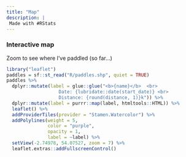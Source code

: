 ```yaml
---
title: "Map"
description: |
 Made with #RStats
---
```


### Interactive map

Zoom to see where I've paddled (so far...)

```r
library("leaflet")
paddles = sf::st_read("R/paddles.shp", quiet = TRUE)
paddles %>%
  dplyr::mutate(label = glue::glue("<b>{name}</b>  <br>
                   Date: {lubridate::date(start_date)} <br>
                   Distance: {round(distance, 1)}k")) %>%
  dplyr::mutate(label = purrr::map(label, htmltools::HTML)) %>%
  leaflet() %>%
  addProviderTiles(provider = "Stamen.Watercolor") %>%
  addPolylines(weight = 5,
               color = "purple", 
               opacity = 1, 
               label = ~label) %>%
  setView(-2.74978, 54.07527, zoom = 7) %>%
  leaflet.extras::addFullscreenControl()
```
